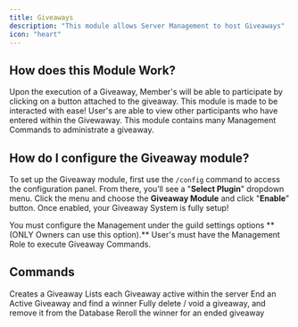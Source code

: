 ```yaml
---
title: Giveaways
description: "This module allows Server Management to host Giveaways"
icon: "heart"
---
```

## How does this Module Work?
Upon the execution of a Giveaway, Member's will be able to participate by clicking on a button attached to the giveaway. This module is made to be interacted with ease! User's are able to view other participants who have entered within the Givewaway. This module contains many Management Commands to administrate a giveaway.

## How do I configure the Giveaway module?
To set up the Giveaway module, first use the `/config` command to access the configuration panel. From there, you’ll see a "**Select Plugin**" dropdown menu. Click the menu and choose the **Giveaway Module** and click "**Enable**" button. Once enabled, your Giveaway System is fully setup!

<Note>
You must configure the Management under the guild settings options **(ONLY Owners can use this option).**
</Note>

<Warning>
User's must have the Management Role to execute Giveaway Commands.
</Warning>

## Commands
<Card title="">
<CardGroup cols={3}>
  <Card title="giveaway create" icon="square-1">
  Creates a Giveaway
   </Card>
  <Card title="giveaway list" icon="square-2">
  Lists each Giveaway active within the server
  </Card>
  <Card title="giveaway end" icon="square-3">
  End an Active Giveaway and find a winner
 </Card>
  <Card title="giveaway delete" icon="square-4">
  Fully delete / void a giveaway, and remove it from the Database
 </Card>
  <Card title="giveaway reroll" icon="square-5">
  Reroll the winner for an ended giveaway
 </Card>
</CardGroup>
</Card>
